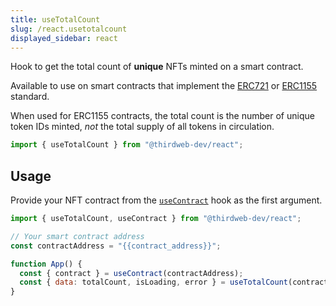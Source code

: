 ```yaml
---
title: useTotalCount
slug: /react.usetotalcount
displayed_sidebar: react
---
```



Hook to get the total count of **unique** NFTs minted on a smart contract.

Available to use on smart contracts that implement the [ERC721](/contractkit/interfaces/erc721)
or [ERC1155](/contractkit/interfaces/erc1155) standard.

When used for ERC1155 contracts, the total count is the number of unique token IDs minted, _not_ the total supply of all tokens in circulation.

```jsx
import { useTotalCount } from "@thirdweb-dev/react";
```

## Usage

Provide your NFT contract from the [`useContract`](/react/react.usecontract) hook as the first argument.

```jsx
import { useTotalCount, useContract } from "@thirdweb-dev/react";

// Your smart contract address
const contractAddress = "{{contract_address}}";

function App() {
  const { contract } = useContract(contractAddress);
  const { data: totalCount, isLoading, error } = useTotalCount(contract);
}
```
